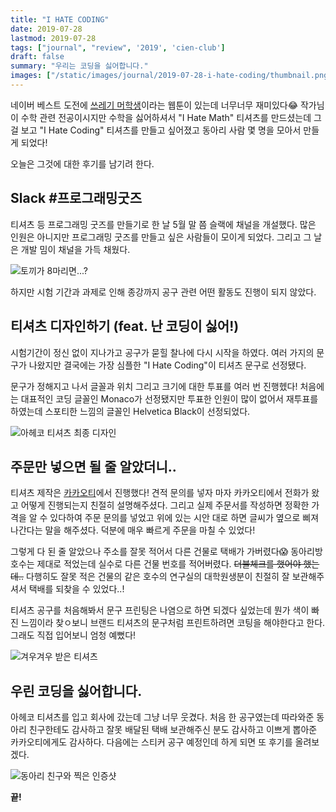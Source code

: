 ```yaml
---
title: "I HATE CODING"
date: 2019-07-28
lastmod: 2019-07-28
tags: ["journal", "review", '2019', 'cien-club']
draft: false
summary: "우리는 코딩을 싫어합니다."
images: ["/static/images/journal/2019-07-28-i-hate-coding/thumbnail.png"]
---
```


네이버 베스트 도전에 [쓰레기 머학생](https://comic.naver.com/bestChallenge/list?titleId=721777)이라는 웹툰이 있는데 너무너무 재미있다😂 작가님이 수학 관련 전공이시지만 수학을 싫어하셔서 "I Hate Math" 티셔츠를 만드셨는데 그걸 보고 "I Hate Coding" 티셔츠를 만들고 싶어졌고 동아리 사람 몇 명을 모아서 만들게 되었다!

오늘은 그것에 대한 후기를 남기려 한다.

## Slack #프로그래밍굿즈

티셔츠 등 프로그래밍 굿즈를 만들기로 한 날 5월 말 쯤 슬랙에 채널을 개설했다. 많은 인원은 아니지만 프로그래밍 굿즈를 만들고 싶은 사람들이 모이게 되었다. 그리고 그 날은 개발 밈이 채널을 가득 채웠다.

![토끼가 8마리면...?](/static/images/journal/2019-07-28-i-hate-coding/rabbyte.png)

하지만 시험 기간과 과제로 인해 종강까지 공구 관련 어떤 활동도 진행이 되지 않았다.


## 티셔츠 디자인하기 (feat. 난 코딩이 싫어!)

시험기간이 정신 없이 지나가고 공구가 묻힐 찰나에 다시 시작을 하였다. 여러 가지의 문구가 나왔지만 결국에는 가장 심플한 "I Hate Coding"이 티셔츠 문구로 선정됐다.

문구가 정해지고 나서 글꼴과 위치 그리고 크기에 대한 투표를 여러 번 진행헸다! 처음에는 대표적인 코딩 글꼴인 Monaco가 선정됐지만 투표한 인원이 많이 없어서 재투표를 하였는데 스포티한 느낌의 글꼴인 Helvetica Black이 선정되었다.

![아헤코 티셔츠 최종 디자인](/static/images/journal/2019-07-28-i-hate-coding/shirt-design.png)

## 주문만 넣으면 될 줄 알았더니..

티셔츠 제작은 [카카오티](http://kakaot.com/)에서 진행했다! 견적 문의를 넣자 마자 카카오티에서 전화가 왔고 어떻게 진행되는지 친절히 설명해주셨다. 그리고 실제 주문서를 작성하면 정확한 가격을 알 수 있다하여 주문 문의를 넣었고 위에 있는 시안 대로 하면 글씨가 옆으로 삐져 나간다는 말을 해주셨다. 덕분에 매우 빠르게 주문을 마칠 수 있었다!

그렇게 다 된 줄 알았으나 주소를 잘못 적어서 다른 건물로 택배가 가버렸다😱 동아리방 호수는 제대로 적었는데 실수로 다른 건물 번호를 적어버렸다. ~~더블체크를 했어야 했는데..~~ 다행히도 잘못 적은 건물의 같은 호수의 연구실의 대학원생분이 친절히 잘 보관해주셔서 택배를 되찾을 수 있었다..!

티셔츠 공구를 처음해봐서 문구 프린팅은 나염으로 하면 되겠다 싶었는데 뭔가 색이 빠진 느낌이라 찾ㅇ보니 브랜드 티셔츠의 문구처럼 프린트하려면 코팅을 해야한다고 한다. 그래도 직접 입어보니 엄청 예뻤다!

![겨우겨우 받은 티셔츠](/static/images/journal/2019-07-28-i-hate-coding/shirt-result.png)

## 우린 코딩을 싫어합니다.

아헤코 티셔츠를 입고 회사에 갔는데 그냥 너무 웃겼다. 처음 한 공구였는데 따라와준 동아리 친구한테도 감사하고 잘못 배달된 택배 보관해주신 분도 감사하고 이쁘게 뽑아준 카카오티에게도 감사하다. 다음에는 스티커 공구 예정인데 하게 되면 또 후기를 올려보겠다.

![동아리 친구와 찍은 인증샷](/static/images/journal/2019-07-28-i-hate-coding/shirt-with-friend.png)


**끝!**
